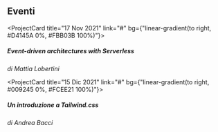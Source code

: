 <!--
  Some gradients

  linear-gradient(to right, #D4145A 0%, #FBB03B 100%)
  linear-gradient(to right, #662D8C 0%, #ED1E79 100%)
  linear-gradient(to right, #009245 0%, #FCEE21 100%)
  linear-gradient(to right, #D585FF 0%, #00FFEE 100%)

  linear-gradient(to right, #3D7EAA 0%, #FFE47A 100%)
  linear-gradient(to right, #5C258D 0%, #4389A2 100%)
  linear-gradient(to right, #134E5E 0%, #71B280 100%)
  linear-gradient(to right, #4776E6 0%, #8E54E9 100%)
  linear-gradient(to right, #1F1C2C 0%, #928DAB 100%)
  linear-gradient(to right, #DD5E89 0%, #F7BB97 100%)
-->
## Eventi

<ProjectCard title="17 Nov 2021" link="#" bg={"linear-gradient(to right, #D4145A 0%, #FBB03B 100%)"}>
  <h5>Event-driven architectures with Serverless</h5>
  <i>di Mattia Lobertini</i>
</ProjectCard>

<ProjectCard title="15 Dic 2021" link="#" bg={"linear-gradient(to right, #009245 0%, #FCEE21 100%)"}>
  <h5>Un introduzione a Tailwind.css</h5>
  <i>di Andrea Bacci</i>
</ProjectCard>
